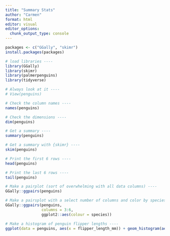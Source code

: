 ```yaml
---
title: "Summary Stats"
author: "Carmen"
format: html
editor: visual
editor_options: 
  chunk_output_type: console
---
```


```r
packages <- c("GGally", "skimr")
install.packages(packages)

# load libraries ----
library(GGally)
library(skimr)
library(palmerpenguins)
library(tidyverse)

# Always look at it ----
# View(penguins)

# Check the column names ----
names(penguins) 
```

```r
# Check the dimensions ----
dim(penguins) 

# Get a summary ----
summary(penguins)

# Get a summary with {skimr} ----
skim(penguins)
```

```r
# Print the first 6 rows ----
head(penguins)

# Print the last 6 rows ----
tail(penguins)
```

```r
# Make a pairplot (sort of overwhelming with all data columns) ----
GGally::ggpairs(penguins)
```

```r
# Make a pairsplot with a select number of columns and color by species ----
GGally::ggpairs(penguins, 
                columns = 3:6,
                ggplot2::aes(colour = species))
```

```r
# Make a histogram of penguin flipper lengths ----
ggplot(data = penguins, aes(x = flipper_length_mm)) + geom_histogram(aes(fill = species))
```

